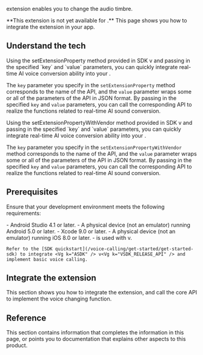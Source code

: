 
<Vg k="RTEE_DUB" /> extension enables you to change the audio timbre. 

<PlatformWrapper notAllowed="android, ios">
**This extension is not yet available for <Vpl k="NAME" />.**
</PlatformWrapper>

<PlatformWrapper notAllowed="web, macos, windows, flutter, react-native">
This page shows you how to integrate the <Vg k="RTEE_DUB" /> extension in your app.

## Understand the tech

<PlatformWrapper platform="android">
Using the <Link to="{{Global.API_REF_ANDROID_ROOT}}/class_irtcengine.html#api_irtcengine_setextensionproperty">setExtensionProperty</Link> method provided in <Vg k="COMPANY" /> SDK v<Vg k="VSDK_RELEASE_API" /> and passing in the specified `key` and `value` parameters, you can quickly integrate real-time AI voice conversion ability into your <Vpl k="CLIENT" />.

The `key` parameter you specify in the `setExtensionProperty` method corresponds to the name of the API, and the `value` parameter wraps some or all of the parameters of the API in JSON format. By passing in the specified `key` and `value` parameters, you can call the corresponding API to realize the functions related to real-time AI sound conversion.
</PlatformWrapper>

<PlatformWrapper platform="ios">
Using the <Link to="{{Global.API_REF_IOS_ROOT}}/class_irtcengine.html#api_irtcengine_setextensionproperty">setExtensionPropertyWithVendor</Link> method provided in <Vg k="COMPANY" /> SDK v<Vg k="VSDK_RELEASE_API" /> and passing in the specified `key` and `value` parameters, you can quickly integrate real-time AI voice conversion ability into your <Vpl k="CLIENT" />.

The `key` parameter you specify in the `setExtensionPropertyWithVendor` method corresponds to the name of the API, and the `value` parameter wraps some or all of the parameters of the API in JSON format. By passing in the specified `key` and `value` parameters, you can call the corresponding API to realize the functions related to real-time AI sound conversion.
</PlatformWrapper>

## Prerequisites

Ensure that your development environment meets the following requirements:

<PlatformWrapper platform="android">
- Android Studio 4.1 or later.
- A physical device (not an emulator) running Android 5.0 or later.
</PlatformWrapper>

<PlatformWrapper platform="ios">
- Xcode 9.0 or later.
- A physical device (not an emulator) running iOS 8.0 or later.
</PlatformWrapper>
- <Vg k="RTEE_DUB" /> is used with <Vg k="COMPANY" /> <Vg k="ASDK" /> v<Vg k="VSDK_RELEASE_API" />. 

    Refer to the [SDK quickstart](/voice-calling/get-started/get-started-sdk) to integrate <Vg k="ASDK" /> v<Vg k="VSDK_RELEASE_API" /> and implement basic voice calling.

## Integrate the extension

This section shows you how to integrate the <Vg k="RTEE_DUB" /> extension, and call the core API to implement the voice changing function.

<ProjectImplementation />

## Reference

This section contains information that completes the information in this page, or points you to documentation that explains other aspects to this product.

<Reference />

</PlatformWrapper>
